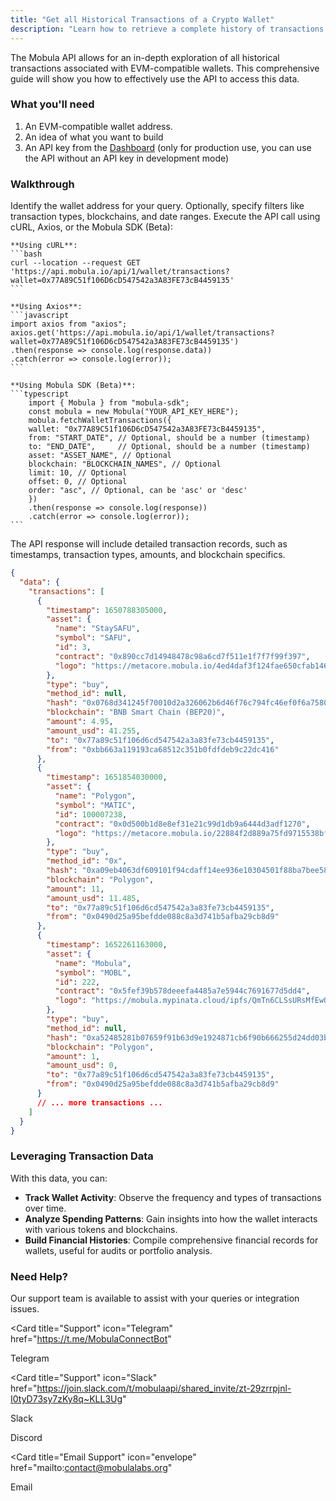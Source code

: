 ```yaml
---
title: "Get all Historical Transactions of a Crypto Wallet"
description: "Learn how to retrieve a complete history of transactions for any EVM-compatible wallet using the Mobula API. This guide covers methods for obtaining detailed transaction data, including filtering by date, type, and blockchain."
---
```


The Mobula API allows for an in-depth exploration of all historical transactions associated with EVM-compatible wallets. This comprehensive guide will show you how to effectively use the API to access this data.

### What you'll need

1. An EVM-compatible wallet address.
2. An idea of what you want to build
3. An API key from the [Dashboard](https://admin.mobula.fi) (only for production use, you can use the API without an API key in development mode)

### Walkthrough

<Steps>
  <Step title="Set Up Your Query Parameters">
    Identify the wallet address for your query. Optionally, specify filters like transaction types, blockchains, and date ranges.
  </Step>

  <Step title="Perform the API Request">
    Execute the API call using cURL, Axios, or the Mobula SDK (Beta):

    **Using cURL**:
    ```bash
    curl --location --request GET 'https://api.mobula.io/api/1/wallet/transactions?wallet=0x77A89C51f106D6cD547542a3A83FE73cB4459135'
    ```

    **Using Axios**:
    ```javascript
    import axios from "axios";
    axios.get('https://api.mobula.io/api/1/wallet/transactions?wallet=0x77A89C51f106D6cD547542a3A83FE73cB4459135')
    .then(response => console.log(response.data))
    .catch(error => console.log(error));
    ```

    **Using Mobula SDK (Beta)**:
    ```typescript
        import { Mobula } from "mobula-sdk";
        const mobula = new Mobula("YOUR_API_KEY_HERE");
        mobula.fetchWalletTransactions({
        wallet: "0x77A89C51f106D6cD547542a3A83FE73cB4459135",
        from: "START_DATE", // Optional, should be a number (timestamp)
        to: "END_DATE",     // Optional, should be a number (timestamp)
        asset: "ASSET_NAME", // Optional
        blockchain: "BLOCKCHAIN_NAMES", // Optional
        limit: 10, // Optional
        offset: 0, // Optional
        order: "asc", // Optional, can be 'asc' or 'desc'
        })
        .then(response => console.log(response))
        .catch(error => console.log(error));
    ```

  </Step>

  <Step title="Analyze the Transaction Data">
    The API response will include detailed transaction records, such as timestamps, transaction types, amounts, and blockchain specifics.

```json
{
  "data": {
    "transactions": [
      {
        "timestamp": 1650788305000,
        "asset": {
          "name": "StaySAFU",
          "symbol": "SAFU",
          "id": 3,
          "contract": "0x890cc7d14948478c98a6cd7f511e1f7f7f99f397",
          "logo": "https://metacore.mobula.io/4ed4daf3f124fae650cfab146ae7348cdb62920bc25bf6408698654835192a1b.png"
        },
        "type": "buy",
        "method_id": null,
        "hash": "0x0768d341245f70010d2a326062b6d46f76c794fc46ef0f6a75802cf66493cc54",
        "blockchain": "BNB Smart Chain (BEP20)",
        "amount": 4.95,
        "amount_usd": 41.255,
        "to": "0x77a89c51f106d6cd547542a3a83fe73cb4459135",
        "from": "0xbb663a119193ca68512c351b0fdfdeb9c22dc416"
      },
      {
        "timestamp": 1651854030000,
        "asset": {
          "name": "Polygon",
          "symbol": "MATIC",
          "id": 100007238,
          "contract": "0x0d500b1d8e8ef31e21c99d1db9a6444d3adf1270",
          "logo": "https://metacore.mobula.io/22884f2d889a75fd9715538bf8c4ffedfd91766e8b3a886128dd9495521deca7.png"
        },
        "type": "buy",
        "method_id": "0x",
        "hash": "0xa09eb4063df609101f94cdaff14ee936e10304501f88ba7bee58b290f86db3b9",
        "blockchain": "Polygon",
        "amount": 11,
        "amount_usd": 11.485,
        "to": "0x77a89c51f106d6cd547542a3a83fe73cb4459135",
        "from": "0x0490d25a95befdde088c8a3d741b5afba29cb8d9"
      },
      {
        "timestamp": 1652261163000,
        "asset": {
          "name": "Mobula",
          "symbol": "MOBL",
          "id": 222,
          "contract": "0x5fef39b578deeefa4485a7e5944c7691677d5dd4",
          "logo": "https://mobula.mypinata.cloud/ipfs/QmTn6CLSsURsMfEwQA4o5SwBJKjrHJrtuYcNKd14kdJ77o?pinataGatewayToken=WQn5Yv-xwpvoa6O4Kc6yMwL4kG-UCFSmo0FL2pcIRAdN-V8XYVaL7udtsC7R3_Nm"
        },
        "type": "buy",
        "method_id": null,
        "hash": "0xa52485281b07659f91b63d9e1924871cb6f90b666255d24dd03bd0febed0cdaf",
        "blockchain": "Polygon",
        "amount": 1,
        "amount_usd": 0,
        "to": "0x77a89c51f106d6cd547542a3a83fe73cb4459135",
        "from": "0x0490d25a95befdde088c8a3d741b5afba29cb8d9"
      }
      // ... more transactions ...
    ]
  }
}
```

  </Step>
</Steps>

### Leveraging Transaction Data

With this data, you can:

- **Track Wallet Activity**: Observe the frequency and types of transactions over time.
- **Analyze Spending Patterns**: Gain insights into how the wallet interacts with various tokens and blockchains.
- **Build Financial Histories**: Compile comprehensive financial records for wallets, useful for audits or portfolio analysis.

### Need Help?

Our support team is available to assist with your queries or integration issues.

<CardGroup>

<Card
  title="Support"
  icon="Telegram"
  href="https://t.me/MobulaConnectBot"
>
  Telegram
</Card>

<Card
  title="Support"
  icon="Slack"
  href="https://join.slack.com/t/mobulaapi/shared_invite/zt-29zrrpjnl-I0tyD73sy7zKy8q~KLL3Ug"
>
  Slack
</Card>

<Card title="Support" icon="Discord" href="https://discord.gg/JVT7xKm3AD">
  Discord
</Card>

<Card
  title="Email Support"
  icon="envelope"
  href="mailto:contact@mobulalabs.org"
>
  Email
</Card>
</CardGroup>
